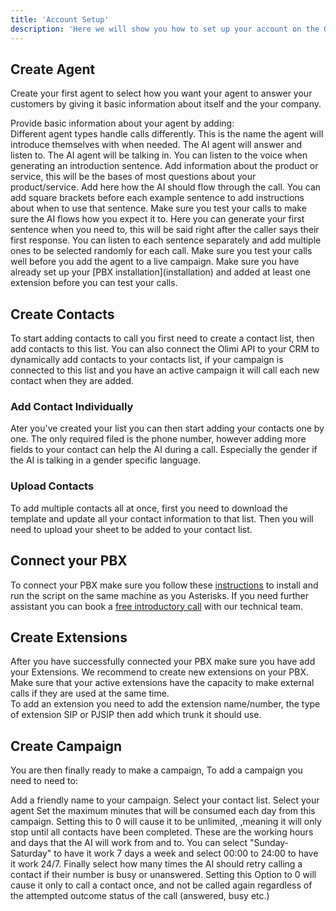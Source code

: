 ```yaml
---
title: 'Account Setup'
description: 'Here we will show you how to set up your account on the Olimi dashboard'
---
```


## Create Agent

Create your first agent to select how you want your agent to answer your customers by giving it basic information about itself and the your company. 

<AccordionGroup>
  <Accordion title="Basic Information" icon="circle-info">
    Provide basic information about your agent by adding:
    <Br />
<Steps>
  <Step title="Select Agent Type">
    Different agent types handle calls differently.
  </Step>
  <Step title="Name Your Agent">
    This is the name the agent will introduce themselves with when needed.
  </Step>
  <Step title="Choose Language">
    The AI agent will answer and listen to.
  </Step>
  <Step title="Select Dialect">
    The AI agent will be talking in.
  </Step>
  <Step title="Pick Voice">
    You can listen to the voice when generating an introduction sentence.
  </Step>
</Steps>
  </Accordion>
  <Accordion title="AI Prompt" icon="gear">
  <Steps>
  <Step title="Service/Product Description">
    Add information about the product or service, this will be the bases of most questions about your product/service.
  </Step>
  <Step title="Call Script">
    Add here how the AI should flow through the call. You can add square brackets before each example sentence to add instructions about when to use that sentence. Make sure you test your calls to make sure the AI flows how you expect it to.
  </Step>
  <Step title="Introduction Sentence">
    Here you can generate your first sentence when you need to, this will be said right after the caller says their first response. You can listen to each sentence separately and add multiple ones to be selected randomly for each call.
  </Step>
  </Steps>
  </Accordion>
  <Accordion title="Test Call" icon="microscope">
    Make sure you test your calls well before you add the agent to a live campaign.
    <Warning>
    Make sure you have already set up your [PBX installation](installation) and added at least one extension before you can test your calls.
    </Warning>
  </Accordion>
</AccordionGroup>

## Create Contacts

To start adding contacts to call you first need to create a contact list, then add contacts to this list.
<Tip>
You can also connect the Olimi API to your CRM to dynamically add contacts to your contacts list, if your campaign is connected to this list and you have an active campaign it will call each new contact when they are added.
</Tip>

### Add Contact Individually
Ater you've created your list you can then start adding your contacts one by one. The only required filed is the phone number, however adding more fields to your contact can help the AI during a call. Especially the gender if the AI is talking in a gender specific language.
### Upload Contacts
To add multiple contacts all at once, first you need to download the template and update all your contact information to that list. Then you will need to upload your sheet to be added to your contact list.
## Connect your PBX
To connect your PBX make sure you follow these [instructions](installation) to install and run the script on the same machine as you Asterisks. If you need further assistant you can book a [free introductory call](https://calendar.app.google/aWmgaGtPSh4Q8PF98) with our technical team.
## Create Extensions
After you have successfully connected your PBX make sure you have add your Extensions. We recommend to create new extensions on your PBX. Make sure that your active extensions have the capacity to make external calls if they are used at the same time. 
<Br />
 To add an extension you need to add the extension name/number, the type of extension SIP or PJSIP then add which trunk it should use.
## Create Campaign
You are then finally ready to make a campaign, To add a campaign you need to need to:
 <AccordionGroup>

  <Accordion title="Add Basic Information" icon="circle-info">
  <Steps>
  <Step title="Campaign Name">
    Add a friendly name to your campaign.
  </Step>
  <Step title="Select Contact List">
    Select your contact list.
  </Step>
  <Step title="Select Agent">
   Select your agent
  </Step>
  <Step title="Daily Limit">
    Set the maximum minutes that will be consumed each day from this campaign. Setting this to 0 will cause it to be unlimited, ,meaning it will only stop until all contacts have been completed.
  </Step>
  </Steps>
  </Accordion>
  <Accordion title="Working Hours" icon="clock">
    These are the working hours and days that the AI will work from and to. You can select "Sunday-Saturday" to have it work 7 days a week and select 00:00 to 24:00 to have it work 24/7.
  </Accordion>
  <Accordion title="Retries" icon="phone">
   Finally select how many times the AI should retry calling a contact if their number is busy or unanswered. Setting this Option to 0 will cause it only to call a contact once, and not be called again regardless of the attempted outcome status of the call (answered, busy etc.)
  </Accordion>
</AccordionGroup>
